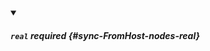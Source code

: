 


<details className="config-field" data-expandable="true" open>
<summary>

##### `real` <span className="config-field-required" data-required="false">required</span> <span className="config-field-type"></span> <span className="config-field-default"></span> <span className="config-field-enum"></span> {#sync-FromHost-nodes-real}



</summary>

<PartialRealreference />


</details>
